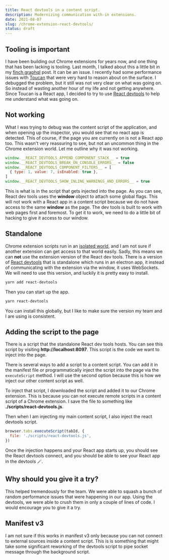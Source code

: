 ```yaml
---
title: React devtools in a content script.
description: Modernizing communication with-in extensions.
date: 2021-08-07
slug: /chrome-extension-react-devtools/
status: draft
---
```


## Tooling is important

I have been building out Chrome extensions for years now, and one thing that has been lacking is tooling. Last month, I talked about this a little bit in my [finch graphql](/finch-graphql) post. It can be an issue. I recently had some performance issues with [Toucan](https://jointoucan.com) that were very hard to reason about on the surface. I debugged the problem, but it still was not very clear on what was going on. So instead of wasting another hour of my life and not getting anywhere. Since Toucan is a React app, I decided to try to use [React devtools](https://chrome.google.com/webstore/detail/react-developer-tools/fmkadmapgofadopljbjfkapdkoienihi?hl=en) to help me understand what was going on.

## Not working

What I was trying to debug was the content script of the application, and when opening up the inspector, you would see that no react app is detected. This of course, if the page you are currently on is not a React app too. This wasn't very reassuring to see, but not an uncommon thing in the Chrome extension world. Let me outline why it was not working.

```javascript
window.__REACT_DEVTOOLS_APPEND_COMPONENT_STACK__ = true
window.__REACT_DEVTOOLS_BREAK_ON_CONSOLE_ERRORS__ = false
window.__REACT_DEVTOOLS_COMPONENT_FILTERS__ = [
  { type: 1, value: 7, isEnabled: true },
]
window.__REACT_DEVTOOLS_SHOW_INLINE_WARNINGS_AND_ERRORS__ = true
```

This is what is in the script that gets injected into the page. As you can see, React dev tools uses the **window** object to attach some global flags. This will not work with a React app in a content script because we do not have access to the same **window** as the page. The dev tools is built to work with web pages first and foremost. To get it to work, we need to do a little bit of hacking to give it access to our window.

## Standalone

Chrome extension scripts run in an [isolated world](https://developer.chrome.com/docs/extensions/mv3/content_scripts/#isolated_world), and I am not sure if another extension can get access to that world easily. Sadly, this means we can **not** use the extension version of the React dev tools. There is a version of [React devtools](https://www.npmjs.com/package/react-devtools) that is standalone which runs in an electron app, it instead of communicating with the extension via the window, it uses WebSockets. We will need to use this version, and luckily it is pretty easy to install.

```bash
yarn add react-devtools
```

Then you can start up the app.

```bash
yarn react-devtools
```

You can install this globally, but I like to make sure the version my team and I are using is consistent.

## Adding the script to the page

There is a script that the standalone React dev tools hosts. You can see this script by visiting **http://localhost:8097**. This script is the code we want to inject into the page.

There is several ways to add a script to a content script. You can add it in the manifest file or programmatically inject the script into the page via the `executeScript` method. I will use the second option because this is how we inject our other content script as well.

To inject that script, I downloaded the script and added it to our Chrome extension. This is because you can not execute remote scripts in a content script of a Chrome extension. I save the file to something like **./scripts/react-devtools.js**.

Then when I am injecting my main content script, I also inject the react devtools script.

```javascript
browser.tabs.executeScript(tabId, {
  file: './scripts/react-devtools.js',
})
```

Once the injection happens and your React app starts up, you should see the React devtools connect, and you should be able to see your React app in the devtools 🪄.

## Why should you give it a try?

This helped tremendously for the team. We were able to squash a bunch of random performance issues that were happening in our app. Using the devtools, we were able to crush them in only a couple of lines of code. I would encourage you to give it a try.

## Manifest v3

I am not sure if this works in manifest v3 only because you can not connect to external sources inside a content script. This is is something that might take some significant reworking of the devtools script to pipe socket message through the background script.
